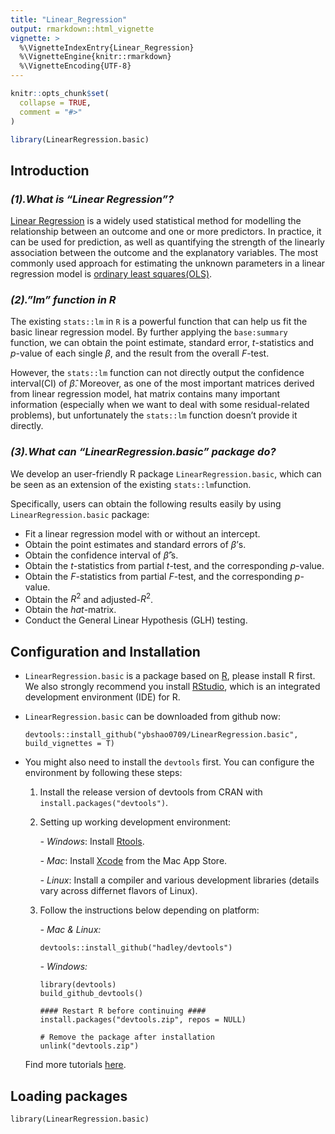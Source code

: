 ```yaml
---
title: "Linear_Regression"
output: rmarkdown::html_vignette
vignette: >
  %\VignetteIndexEntry{Linear_Regression}
  %\VignetteEngine{knitr::rmarkdown}
  %\VignetteEncoding{UTF-8}
---
```


```r
knitr::opts_chunk$set(
  collapse = TRUE,
  comment = "#>"
)
```

```r
library(LinearRegression.basic)
```

## Introduction

### *(1).What is "Linear Regression"?*

[Linear Regression](https://en.wikipedia.org/wiki/Linear_regression) is a widely used statistical method for modelling the relationship between an outcome and one or more predictors. In practice, it can be used for prediction, as well as quantifying the strength of the linearly association between the outcome and the explanatory variables. The most commonly used approach for estimating the unknown parameters in a linear regression model is [ordinary least squares(OLS)](https://en.wikipedia.org/wiki/Ordinary_least_squares). 

### *(2)."lm" function in R*

The existing `stats::lm` in `R` is a powerful function that can help us fit the basic linear regression model. By further applying the `base:summary` function, we can obtain the point estimate, standard error, $t$-statistics and $p$-value of each single $\beta$, and the result from the overall $F$-test. 

However, the `stats::lm` function can not directly output the confidence interval(CI) of $\hat{\beta}$. Moreover, as one of the most important matrices derived from linear regression model, hat matrix contains many important information (especially when we want to deal with some residual-related problems), but unfortunately the `stats::lm` function doesn't provide it directly. 


### *(3).What can "LinearRegression.basic" package do?*

We develop an user-friendly R package `LinearRegression.basic`, which can be seen as an extension of the existing `stats::lm`function. 

Specifically, users can obtain the following results easily by using `LinearRegression.basic` package:

* Fit a linear regression model with or without an intercept.
* Obtain the point estimates and standard errors of $\beta$'s.
* Obtain the confidence interval of $\hat{\beta}$'s.
* Obtain the $t$-statistics from partial $t$-test, and the corresponding $p$-value.
* Obtain the $F$-statistics from partial $F$-test, and the corresponding $p$-value.
* Obtain the $R^2$ and adjusted-$R^2$.
* Obtain the $hat$-matrix.
* Conduct the General Linear Hypothesis (GLH) testing.


## Configuration and Installation

* `LinearRegression.basic` is a package based on [R](https://cloud.r-project.org/), please install R first. We also strongly recommend you install [RStudio](https://www.rstudio.com/products/rstudio/download/), which is an integrated development environment (IDE) for R.

* `LinearRegression.basic` can be downloaded from github now:

  ```
  devtools::install_github("ybshao0709/LinearRegression.basic", build_vignettes = T)
  ```

* You might also need to install the `devtools` first. You can configure the environment by following these steps:
 
  (1) Install the release version of devtools from CRAN with `install.packages("devtools")`.
  
  (2) Setting up working development environment:
      
      *- Windows*: Install [Rtools](https://cran.r-project.org/bin/windows/Rtools/).
      
      *- Mac*: Install [Xcode](https://developer.apple.com/xcode/) from the Mac App Store.
      
      *- Linux*: Install a compiler and various development libraries (details vary across differnet flavors of Linux).
  
  (3) Follow the instructions below depending on platform:
      
      *- Mac & Linux:* 
      ```
      devtools::install_github("hadley/devtools")
      ```
      
      *- Windows:* 
      
      ```
      library(devtools)
      build_github_devtools()

      #### Restart R before continuing ####
      install.packages("devtools.zip", repos = NULL)

      # Remove the package after installation
      unlink("devtools.zip")
      ```
      
  Find more tutorials [here](https://www.r-project.org/nosvn/pandoc/devtools.html).

## Loading packages

```
library(LinearRegression.basic)
```
